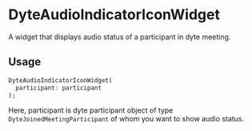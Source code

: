 # DyteAudioIndicatorIconWidget

A widget that displays audio status of a participant in dyte meeting.

## Usage

```dart
DyteAudioIndicatorIconWidget(
  participant: participant
);

```

Here, participant is dyte participant object of type `DyteJoinedMeetingParticipant` of whom you want to show audio status.
